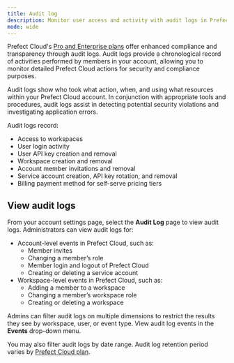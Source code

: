 ```yaml
---
title: Audit log
description: Monitor user access and activity with audit logs in Prefect Cloud.
mode: wide
---
```


Prefect Cloud's [Pro and Enterprise plans](https://www.prefect.io/pricing) offer enhanced compliance and transparency through audit logs.
Audit logs provide a chronological record of activities performed by members in your account, 
allowing you to monitor detailed Prefect Cloud actions for security and compliance purposes.

Audit logs show who took what action, when, and using what resources within your Prefect Cloud account.
In conjunction with appropriate tools and procedures, audit logs assist in detecting 
potential security violations and investigating application errors.  

Audit logs record:

- Access to workspaces
- User login activity
- User API key creation and removal
- Workspace creation and removal
- Account member invitations and removal
- Service account creation, API key rotation, and removal
- Billing payment method for self-serve pricing tiers

## View audit logs

From your account settings page, select the **Audit Log** page to view audit logs.
Administrators can view audit logs for:

- Account-level events in Prefect Cloud, such as:
  - Member invites
  - Changing a member’s role
  - Member login and logout of Prefect Cloud
  - Creating or deleting a service account
- Workspace-level events in Prefect Cloud, such as:
  - Adding a member to a workspace
  - Changing a member’s workspace role
  - Creating or deleting a workspace

Admins can filter audit logs on multiple dimensions to restrict the results they see by workspace, user, or event type.
View audit log events in the **Events** drop-down menu.

You may also filter audit logs by date range. 
Audit log retention period varies by [Prefect Cloud plan](https://www.prefect.io/pricing).
